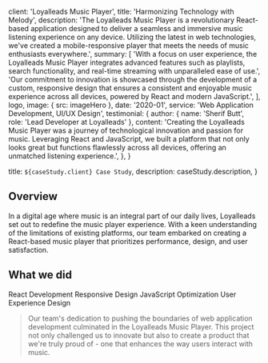  
  client: 'Loyalleads Music Player',
  title: 'Harmonizing Technology with Melody',
  description:
    'The Loyalleads Music Player is a revolutionary React-based application designed to deliver a seamless and immersive music listening experience on any device. Utilizing the latest in web technologies, we\'ve created a mobile-responsive player that meets the needs of music enthusiasts everywhere.',
  summary: [
    'With a focus on user experience, the Loyalleads Music Player integrates advanced features such as playlists, search functionality, and real-time streaming with unparalleled ease of use.',
    'Our commitment to innovation is showcased through the development of a custom, responsive design that ensures a consistent and enjoyable music experience across all devices, powered by React and modern JavaScript.',
  ],
  logo,
  image: { src: imageHero },
  date: '2020-01',
  service: 'Web Application Development, UI/UX Design',
  testimonial: {
    author: { name: 'Sherif Butt', role: 'Lead Developer at Loyalleads' },
    content:
      'Creating the Loyalleads Music Player was a journey of technological innovation and passion for music. Leveraging React and JavaScript, we built a platform that not only looks great but functions flawlessly across all devices, offering an unmatched listening experience.',
  },
}

  title: `${caseStudy.client} Case Study`,
  description: caseStudy.description,
}

## Overview

In a digital age where music is an integral part of our daily lives, Loyalleads set out to redefine the music player experience. With a keen understanding of the limitations of existing platforms, our team embarked on creating a React-based music player that prioritizes performance, design, and user satisfaction.

## What we did

<TagList>
  <TagListItem>React Development</TagListItem>
  <TagListItem>Responsive Design</TagListItem>
  <TagListItem>JavaScript Optimization</TagListItem>
  <TagListItem>User Experience Design</TagListItem>
</TagList>

<Blockquote
  author={{ name: 'Sherif Butt', role: 'Lead Developer at Loyalleads' }}
  image={{ src: imageEmilySelman }}
>
  Our team's dedication to pushing the boundaries of web application development culminated in the Loyalleads Music Player. This project not only challenged us to innovate but also to create a product that we're truly proud of - one that enhances the way users interact with music.
</Blockquote>

<StatList>
  <StatListItem value="99%" label="Uptime" />
  <StatListItem value="2x" label="Faster load times" />
  <StatListItem value="50%" label="Increase in user engagement" />
  <StatListItem value="Seamless" label="Cross-device compatibility" />
</StatList>
